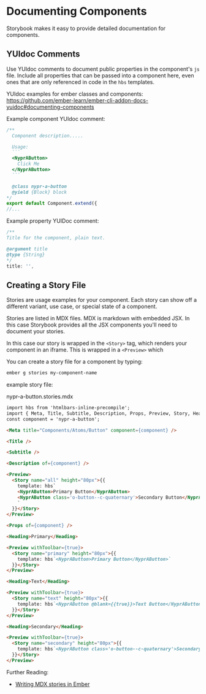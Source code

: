 
<Meta title="For Developers/Documenting Components" />

# Documenting Components

Storybook makes it easy to provide detailed documentation for components.

## YUIdoc Comments

Use YUIdoc comments to document public properties in the component's `js` file. Include all properties that can be passed into a component here, even ones that are only referenced in code in the `hbs` templates.

YUIdoc examples for ember classes and components:
https://github.com/ember-learn/ember-cli-addon-docs-yuidoc#documenting-components

Example component YUIdoc comment:
``````js
/**
  Component description.....

  Usage:
  ```
  <NyprAButton>
    Click Me
  </NyprAButton>
  ```

  @class nypr-a-button
  @yield {Block} block
*/
export default Component.extend({
//...
``````

Example property YUIDoc comment:
```js
/**
Title for the component, plain text.

@argument title
@type {String}
*/
title: '',
```

## Creating a Story File

Stories are usage examples for your component. Each story can show off a different variant, use case, or special state of a component.

Stories are listed in MDX files. MDX is markdown with embedded JSX. In this case Storybook provides all the JSX components you'll need to document your stories.

In this case our story is wrapped in the `<Story>` tag, which renders your component in an iframe. This is wrapped in a `<Preview>` which

You can create a story file for a component by typing:
```bash
ember g stories my-component-name
```

example story file:

nypr-a-button.stories.mdx
```md
import hbs from 'htmlbars-inline-precompile';
import { Meta, Title, Subtitle, Description, Props, Preview, Story, Heading } from '@storybook/addon-docs/blocks';
const component = 'nypr-a-button';

<Meta title="Components/Atoms/Button" component={component} />

<Title />

<Subtitle />

<Description of={component} />

<Preview>
  <Story name="all" height="80px">{{
    template: hbs`
    <NyprAButton>Primary Button</NyprAButton>
    <NyprAButton class='o-button--c-quaternary'>Secondary Button</NyprAButton>
    `
  }}</Story>
</Preview>

<Props of={component} />

<Heading>Primary</Heading>

<Preview withToolbar={true}>
  <Story name="primary" height="80px">{{
    template: hbs`<NyprAButton>Primary Button</NyprAButton>`
  }}</Story>
</Preview>

<Heading>Text</Heading>

<Preview withToolbar={true}>
  <Story name="text" height="80px">{{
    template: hbs`<NyprAButton @blank={{true}}>Text Button</NyprAButton>`
  }}</Story>
</Preview>

<Heading>Secondary</Heading>

<Preview withToolbar={true}>
  <Story name="secondary" height="80px">{{
    template: hbs`<NyprAButton class='o-button--c-quaternary'>Secondary Button</NyprAButton>`
  }}</Story>
</Preview>
```

Further Reading:

- [Writing MDX stories in Ember](https://github.com/storybookjs/storybook/blob/next/addons/docs/ember/README.md#mdx)